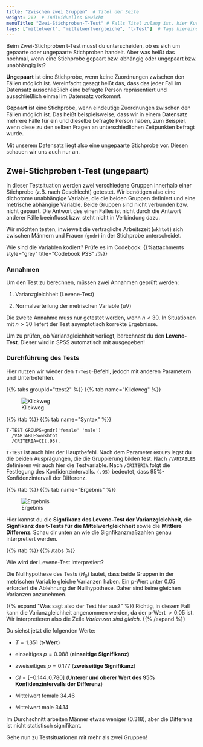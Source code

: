```yaml
---
title: "Zwischen zwei Gruppen"  # Titel der Seite
weight: 202  # Individuelles Gewicht 
menuTitle: "Zwei-Stichproben-T-Test" # Falls Titel zulang ist, hier Kurztitel
tags: ["mittelwert", "mittelwertvergleiche", "t-Test"]  # Tags hiereinsetzen; Kurzwort, was auf der Seite passsiert
---
```


Beim Zwei-Stichproben t-Test musst du unterscheiden, ob es sich um gepaarte oder ungepaarte Stichproben handelt. Aber was heißt das nochmal, wenn eine Stichprobe gepaart bzw. abhängig oder ungepaart bzw. unabhängig ist?

**Ungepaart** ist eine Stichprobe, wenn keine Zuordnungen zwischen den Fällen möglich ist. Vereinfacht gesagt heißt das, dass das jeder Fall im Datensatz ausschließlich eine befragte Person repräsentiert und ausschließlich einmal im Datensatz vorkommt.

**Gepaart** ist eine Stichprobe, wenn eindeutige Zuordnungen zwischen den Fällen möglich ist. Das heißt beispielsweise, dass wir in einem Datensatz mehrere Fälle für ein und dieselbe befragte Person haben, zum Beispiel, wenn diese zu den selben Fragen an unterschiedlichen Zeitpunkten befragt wurde. 

Mit unserem Datensatz liegt also eine ungepaarte Stichprobe vor. Diesen schauen wir uns auch nur an. 

## Zwei-Stichproben t-Test (ungepaart)

In dieser Testsituation werden zwei verschiedene Gruppen innerhalb einer Stichprobe (z.B. nach Geschlecht) getestet. Wir benötigen also eine dichotome unabhängige Variable, die die beiden Gruppen definiert und eine metrische abhängige Variable. Beide Gruppen sind nicht verbunden bzw. nicht gepaart. Die Antwort des einen Falles ist nicht durch die Antwort anderer Fälle beeinflusst bzw. steht nicht in Verbindung dazu. 

Wir möchten testen, inwieweit die vertragliche Arbeitszeit (`wkhtot`) sich zwischen Männern und Frauen (`gndr`) in der Stichprobe unterscheidet. 

Wie sind die Variablen kodiert? Prüfe es im Codebook:
{{%attachments style=\"grey\" title=\"Codebook PSS\" /%}}

### Annahmen
Um den Test zu berechnen, müssen zwei Annahmen geprüft werden:

1. Varianzgleichheit (Levene-Test)

2. Normalverteilung der metrischen Variable (uV)

Die zweite Annahme muss nur getestet werden, wenn $n < 30$. In Situationen mit $n > 30$ liefert der Test asymptotisch korrekte Ergebnisse. 

Um zu prüfen, ob Varianzgleichheit vorliegt, berechnest du den **Levene-Test**. Dieser wird in SPSS automatisch mit ausgegeben!

### Durchführung des Tests

Hier nutzen wir wieder den `T-Test`-Befehl, jedoch mit anderen Parametern und Unterbefehlen.

{{% tabs groupId=\"ttest2\" %}}
{{% tab name=\"Klickweg\" %}}

![Klickweg](../gif/ttest2.gif)

{{% /tab %}}
{{% tab name=\"Syntax\" %}}
```spss
T-TEST GROUPS=gndr('female' 'male')
  /VARIABLES=wkhtot
  /CRITERIA=CI(.95).
```

`T-TEST` ist auch hier der Hauptbefehl. Nach dem Parameter `GROUPS` legst du die beiden Ausprägungen, die die Gruppierung bilden fest. Nach `/VARIABLES` definieren wir auch hier die Testvariable. Nach `/CRITERIA` folgt die Festlegung des Konfidenzintervalls. `(.95)` bedeutet, dass 95%-Konfidenzintervall der Differenz.

{{% /tab %}}
{{% tab name=\"Ergebnis\" %}}

![Ergebnis](../img/ttest2.png)

Hier kannst du die **Signfikanz des Levene-Test der Varianzgleichheit**, die **Signfikanz des t-Tests für die Mittelwertgleichheit** sowie die **Mittlere Differenz**. Schau dir unten an wie die Signfikanzmaßzahlen genau interpretiert werden. 

{{% /tab %}}
{{% /tabs %}}

Wie wird der Levene-Test interpretiert?

Die Nullhypothese des Tests ($H_0$) lautet, dass beide Gruppen in der metrischen Variable gleiche Varianzen haben. Ein p-Wert unter $0.05$ erfordert die Ablehnung der Nullhypothese. Daher sind keine gleichen Varianzen anzunehmen. 

{{% expand \"Was sagt also der Test hier aus?\" %}}
Richtig, in diesem Fall kann die Varianzgleichheit angenommen werden, da der p-Wert $>0.05$ ist. Wir interpretieren also die Zeile *Varianzen sind gleich*.
{{% /expand %}}

Du siehst jetzt die folgenden Werte:

- $T = 1.351$ (**t-Wert**)

- einseitiges $p = 0.088$ (**einseitige Signifikanz**)

- zweiseitiges $p = 0.177$ (**zweiseitige Signifikanz**)

- $CI = [-0.144, 0.780]$ (**Unterer und oberer Wert des 95% Konfidenzintervalls der Differenz**)

- Mittelwert female $34.46$

- Mittelwert male $34.14$

Im Durchschnitt arbeiten Männer etwas weniger ($0.318$), aber die Differenz ist nicht statistisch signifikant.

Gehe nun zu Testsituationen mit mehr als zwei Gruppen!